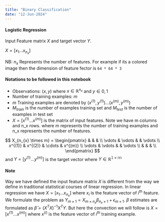 ```yaml
---
title: "Binary Classification"
date: "12-Jun-2024"
---
```



#### Logistic Regression

Input Feature matrix $X$ and target vector $Y$.


$X = [x_1 ... x_{n_x}]$


NB: $n_x$  Represents the number of features. For example if its a colored image then the dimension of feature fector is `64 * 64 * 3`

#### Notations to be followed in this notebook

- Observations: $(x,y)$ where $x \in \mathbb{R}^{n_x}$  and $y \in {0,1}$
- Number of training examples: $m$
- $m$ Training examples are denoted by $(x^{(1)},y^{(1)})...(x^{(m)},y^{(m)})$
- $M_{train}$ is the number of examples training set and $M_{test}$ is the number of examples in test set
- $X = [x^{(1)} ... x^{(m)}]$ is the matrix of input features. Note we have m columns and n_x rows. where m represents the number of training examples and n_x represents the number of features.

::: {.callout-tip title="Feature Matrix"}
$$
X_{n_{x} \times m} =
\begin{pmatrix}
    & & & \\
    \vdots & \vdots & & \vdots \\
    x^{(1)} & x^{(2)} & \cdots & x^{(m)} \\
    \vdots & \vdots & & \vdots \\
    & & & \\
\end{pmatrix}
$$
and $Y = [y^{(1)} ... y^{(m)}]$ is the target vector where $Y \in \mathbb{R^{1 \times m}}$
:::

::: {.callout-caution icon=false}
#### Note
Way we have defined the input feature matrix $X$ is different from the way we define in traditional statistical courses of linear regression. In linear regression we have $X = [x_1 ... x_{n_x}]$ where $x_i$ is the feature vector of $i^{th}$ feature. We formulate the problem as $Y_{m \times 1} = X_{m \times n_{x}}\beta_{n_{x} \times 1} + \epsilon_{m\times1}$. $\beta$ estimates are formulated as $\hat{\beta} = (X^{T}X)^{-1}X^{T}Y$. But here the convection we will follow is $X = [x^{(1)} ... x^{(m)}]$ where $x^{(i)}$ is the feature vector of $i^{th}$ training example.
:::

